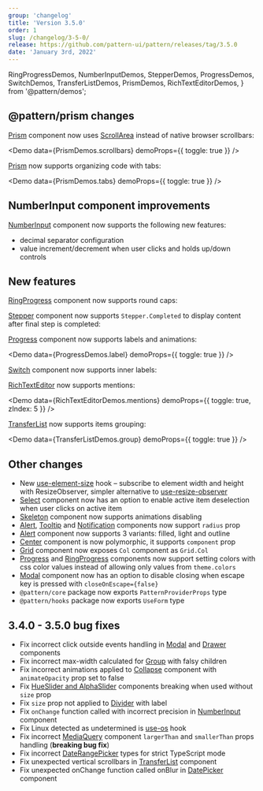 ```yaml
---
group: 'changelog'
title: 'Version 3.5.0'
order: 1
slug: /changelog/3-5-0/
release: https://github.com/pattern-ui/pattern/releases/tag/3.5.0
date: 'January 3rd, 2022'
---
```


  RingProgressDemos,
  NumberInputDemos,
  StepperDemos,
  ProgressDemos,
  SwitchDemos,
  TransferListDemos,
  PrismDemos,
  RichTextEditorDemos,
} from '@pattern/demos';

## @pattern/prism changes

[Prism](https://pattern-ui.design/others/prism/) component now uses [ScrollArea](https://pattern-ui.design/core/scroll-area/) instead of native browser scrollbars:

<Demo data={PrismDemos.scrollbars} demoProps={{ toggle: true }} />

[Prism](https://pattern-ui.design/others/prism/) now supports organizing code with tabs:

<Demo data={PrismDemos.tabs} demoProps={{ toggle: true }} />

## NumberInput component improvements

[NumberInput](https://pattern-ui.design/core/number-input/) component now supports the following new features:

- decimal separator configuration
- value increment/decrement when user clicks and holds up/down controls

<Demo data={NumberInputDemos.decimalSeparator} />

<Demo data={NumberInputDemos.hold} />

## New features

[RingProgress](https://pattern-ui.design/core/ring-progress/) component now supports round caps:

<Demo data={RingProgressDemos.configurator} />

[Stepper](https://pattern-ui.design/core/stepper/) component now supports `Stepper.Completed` to display content after final step is completed:

<Demo data={StepperDemos.usage} />

[Progress](https://pattern-ui.design/core/progress/) component now supports labels and animations:

<Demo data={ProgressDemos.label} demoProps={{ toggle: true }} />

<Demo data={ProgressDemos.animations} />

[Switch](https://pattern-ui.design/core/switch/) component now supports inner labels:

<Demo data={SwitchDemos.labels} />

[RichTextEditor](https://pattern-ui.design/others/rte/) now supports mentions:

<Demo data={RichTextEditorDemos.mentions} demoProps={{ toggle: true, zIndex: 5 }} />

[TransferList](https://pattern-ui.design/core/transfer-list/) now supports items grouping:

<Demo data={TransferListDemos.group} demoProps={{ toggle: true }} />

## Other changes

- New [use-element-size](https://pattern-ui.design/hooks/use-element-size/) hook – subscribe to element width and height with ResizeObserver, simpler alternative to [use-resize-observer](https://pattern-ui.design/hooks/use-resize-observer/)
- [Select](https://pattern-ui.design/core/select/) component now has an option to enable active item deselection when user clicks on active item
- [Skeleton](https://pattern-ui.design/core/skeleton/) component now supports animations disabling
- [Alert](https://pattern-ui.design/core/alert/), [Tooltip](https://pattern-ui.design/core/tooltip) and [Notification](https://pattern-ui.design/core/notification/) components now support `radius` prop
- [Alert](https://pattern-ui.design/core/alert) component now supports 3 variants: filled, light and outline
- [Center](https://pattern-ui.design/core/center/) component is now polymorphic, it supports `component` prop
- [Grid](https://pattern-ui.design/core/grid/) component now exposes `Col` component as `Grid.Col`
- [Progress](https://pattern-ui.design/core/progress/) and [RingProgress](https://pattern-ui.design/core/ring-progress/) components now support setting colors with css color values instead of allowing only values from `theme.colors`
- [Modal](https://pattern-ui.design/core/modal/) component now has an option to disable closing when escape key is pressed with `closeOnEscape={false}`
- `@pattern/core` package now exports `PatternProviderProps` type
- `@pattern/hooks` package now exports `UseForm` type

## 3.4.0 - 3.5.0 bug fixes

- Fix incorrect click outside events handling in [Modal](https://pattern-ui.design/core/modal/) and [Drawer](https://pattern-ui.design/core/drawer/) components
- Fix incorrect max-width calculated for [Group](https://pattern-ui.design/core/group/) with falsy children
- Fix incorrect animations applied to [Collapse](https://pattern-ui.design/core/collapse/) component with `animateOpacity` prop set to false
- Fix [HueSlider and AlphaSlider](https://pattern-ui.design/core/color-picker/) components breaking when used without `size` prop
- Fix `size` prop not applied to [Divider](https://pattern-ui.design/core/divider/) with label
- Fix `onChange` function called with incorrect precision in [NumberInput](https://pattern-ui.design/core/number-input/) component
- Fix Linux detected as undetermined is [use-os](https://pattern-ui.design/hooks/use-os/) hook
- Fix incorrect [MediaQuery](https://pattern-ui.design/core/media-query/) component `largerThan` and `smallerThan` props handling (**breaking bug fix**)
- Fix incorrect [DateRangePicker](https://pattern-ui.design/dates/date-picker/) types for strict TypeScript mode
- Fix unexpected vertical scrollbars in [TransferList](https://pattern-ui.design/core/transfer-list/) component
- Fix unexpected onChange function called onBlur in [DatePicker](https://pattern-ui.design/dates/date-picker/) component

